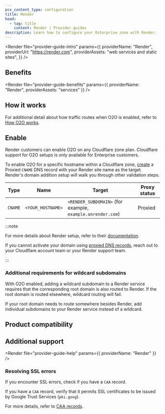 ```yaml
---
pcx_content_type: configuration
title: Render
head:
  - tag: title
    content: Render | Provider guides
description: Learn how to configure your Enterprise zone with Render.
---
```



<Render
	file="provider-guide-intro"
	params={{
		providerName: "Render",
		providerUrl: "https://render.com",
		providerAssets: "web services and static sites",
	}}
/>

## Benefits

<Render
	file="provider-guide-benefits"
	params={{ providerName: "Render", providerAssets: "services" }}
/>

## How it works

For additional detail about how traffic routes when O2O is enabled, refer to [How O2O works](/cloudflare-for-platforms/cloudflare-for-saas/saas-customers/how-it-works/).

## Enable

Render customers can enable O2O on any Cloudflare zone plan. Cloudflare support for O2O setups is only available for Enterprise customers.

To enable O2O for a specific hostname within a Cloudflare zone, [create](/dns/manage-dns-records/how-to/create-dns-records/#create-dns-records) a Proxied `CNAME` DNS record with your Render site name as the target. Render's domain addition setup will walk you through other validation steps.

| Type    | Name              | Target                                                     | Proxy status |
| ------- | ----------------- | ---------------------------------------------------------- | ------------ |
| `CNAME` | `<YOUR_HOSTNAME>` | `<RENDER_SUBDOMAIN>` (for example, `example.onrender.com`) | Proxied      |

:::note

For more details about Render setup, refer to their [documentation](https://render.com/docs/configure-cloudflare-dns).

If you cannot activate your domain using [proxied DNS records](/dns/proxy-status/), reach out to your Cloudflare account team or your Render support team.

:::

### Additional requirements for wildcard subdomains

With O2O enabled, adding a wildcard subdomain to a Render service requires that the corresponding root domain is also routed to Render. If the root domain is routed elsewhere, wildcard routing will fail.

If your root domain needs to route somewhere besides Render, add individual subdomains to your Render service instead of a wildcard.

## Product compatibility

<Render file="provider-guide-compatibility" />

## Additional support

<Render file="provider-guide-help" params={{ providerName: "Render" }} />

### Resolving SSL errors

If you encounter SSL errors, check if you have a `CAA` record.

If you have a `CAA` record, verify that it permits SSL certificates to be issued by Google Trust Services (`pki.goog`).

For more details, refer to [CAA records](/ssl/edge-certificates/troubleshooting/caa-records/#what-caa-records-are-added-by-cloudflare).
